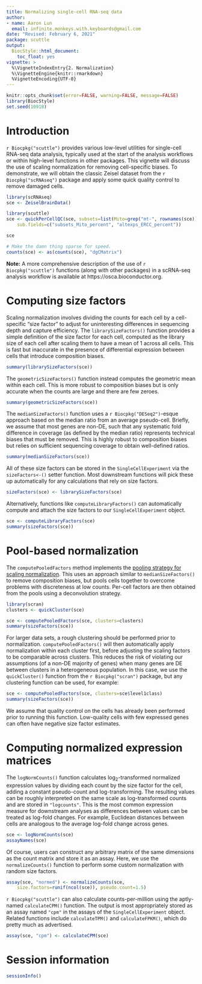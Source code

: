 ```yaml
---
title: Normalizing single-cell RNA-seq data
author:
- name: Aaron Lun
  email: infinite.monkeys.with.keyboards@gmail.com
date: "Revised: February 6, 2021"
package: scuttle 
output:
  BiocStyle::html_document:
    toc_float: yes
vignette: >
  %\VignetteIndexEntry{2. Normalization}
  %\VignetteEngine{knitr::rmarkdown}
  %VignetteEncoding{UTF-8}
---
```


```r
knitr::opts_chunk$set(error=FALSE, warning=FALSE, message=FALSE)
library(BiocStyle)
set.seed(10918)
```

# Introduction

`r Biocpkg("scuttle")` provides various low-level utilities for single-cell RNA-seq data analysis,
typically used at the start of the analysis workflows or within high-level functions in other packages.
This vignette will discuss the use of scaling normalization for removing cell-specific biases.
To demonstrate, we will obtain the classic Zeisel dataset from the `r Biocpkg("scRNAseq")` package
and apply some quick quality control to remove damaged cells.

```r
library(scRNAseq)
sce <- ZeiselBrainData()

library(scuttle)
sce <- quickPerCellQC(sce, subsets=list(Mito=grep("mt-", rownames(sce))),
    sub.fields=c("subsets_Mito_percent", "altexps_ERCC_percent")) 

sce
```

```r
# Make the damn thing sparse for speed.
counts(sce) <- as(counts(sce), "dgCMatrix")
```

**Note:** A more comprehensive description of the use of `r Biocpkg("scuttle")` functions
(along with other packages) in a scRNA-seq analysis workflow is available at https://osca.bioconductor.org.

# Computing size factors

Scaling normalization involves dividing the counts for each cell by a cell-specific "size factor" to adjust for uninteresting differences in sequencing depth and capture efficiency.
The `librarySizeFactors()` function provides a simple definition of the size factor for each cell,
computed as the library size of each cell after scaling them to have a mean of 1 across all cells.
This is fast but inaccurate in the presence of differential expression between cells that introduce composition biases.

```r
summary(librarySizeFactors(sce))
```

The `geometricSizeFactors()` function instead computes the geometric mean within each cell.
This is more robust to composition biases but is only accurate when the counts are large and there are few zeroes.

```r
summary(geometricSizeFactors(sce))
```

The `medianSizeFactors()` function uses a `r Biocpkg("DESeq2")`-esque approach based on the median ratio from an average pseudo-cell.
Briefly, we assume that most genes are non-DE, such that any systematic fold difference in coverage (as defined by the median ratio) represents technical biases that must be removed.
This is highly robust to composition biases but relies on sufficient sequencing coverage to obtain well-defined ratios.

```r
summary(medianSizeFactors(sce))
```

All of these size factors can be stored in the `SingleCellExperiment` via the `sizeFactors<-()` setter function.
Most downstream functions will pick these up automatically for any calculations that rely on size factors.

```r
sizeFactors(sce) <- librarySizeFactors(sce)
```

Alternatively, functions like `computeLibraryFactors()` can automatically compute and attach the size factors to our `SingleCellExperiment` object.

```r
sce <- computeLibraryFactors(sce)
summary(sizeFactors(sce))
```

# Pool-based normalization

The `computePooledFactors` method implements the [pooling strategy for scaling normalization](https://doi.org/10.1186/s13059-016-0947-7).
This uses an approach similar to `medianSizeFactors()` to remove composition biases, 
but pools cells together to overcome problems with discreteness at low counts.
Per-cell factors are then obtained from the pools using a deconvolution strategy.

```r
library(scran)
clusters <- quickCluster(sce)

sce <- computePooledFactors(sce, clusters=clusters)
summary(sizeFactors(sce))
```

For larger data sets, a rough clustering should be performed prior to normalization.
`computePooledFactors()` will then automatically apply normalization within each cluster first, before adjusting the scaling factors to be comparable across clusters.
This reduces the risk of violating our assumptions (of a non-DE majority of genes) when many genes are DE between clusters in a heterogeneous population.
In this case, we use the `quickCluster()` function from the `r Biocpkg("scran")` package, but any clustering function can be used, for example:

```r
sce <- computePooledFactors(sce, clusters=sce$level1class)
summary(sizeFactors(sce))
```

We assume that quality control on the cells has already been performed prior to running this function.
Low-quality cells with few expressed genes can often have negative size factor estimates.

# Computing normalized expression matrices

The `logNormCounts()` function calculates log~2~-transformed normalized expression values by dividing each count by the size factor for the cell, adding a constant pseudo-count and log-transforming.
The resulting values can be roughly interpreted on the same scale as log-transformed counts and are stored in `"logcounts"`.
This is the most common expression measure for downstream analyses as differences between values can be treated as log-fold changes.
For example, Euclidean distances between cells are analogous to the average log-fold change across genes.

```r
sce <- logNormCounts(sce)
assayNames(sce)
```

Of course, users can construct any arbitrary matrix of the same dimensions as the count matrix and store it as an assay.
Here, we use the `normalizeCounts()` function to perform some custom normalization with random size factors.

```r
assay(sce, "normed") <- normalizeCounts(sce, 
    size.factors=runif(ncol(sce)), pseudo.count=1.5)
```

`r Biocpkg("scuttle")` can also calculate counts-per-million using the aptly-named `calculateCPM()` function.
The output is most appropriately stored as an assay named `"cpm"` in the assays of the `SingleCellExperiment` object.
Related functions include `calculateTPM()` and `calculateFPKM()`, which do pretty much as advertised.

```r
assay(sce, "cpm") <- calculateCPM(sce)
```

# Session information {-}

```r
sessionInfo()
```

